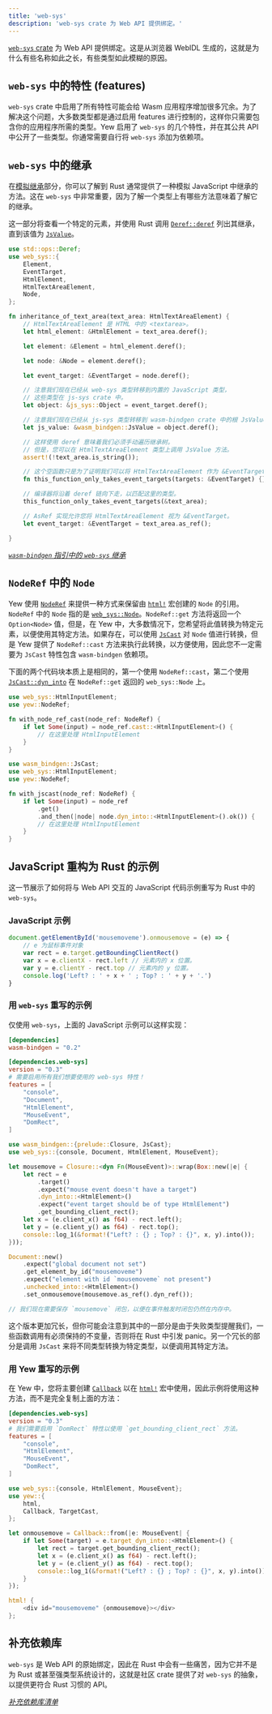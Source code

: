 ```yaml
---
title: 'web-sys'
description: 'web-sys crate 为 Web API 提供绑定。'
---
```



[`web-sys` crate](https://crates.io/crates/web-sys) 为 Web API 提供绑定。这是从浏览器 WebIDL 生成的，这就是为什么有些名称如此之长，有些类型如此模糊的原因。

## `web-sys` 中的特性 (features)

`web-sys` crate 中启用了所有特性可能会给 Wasm 应用程序增加很多冗余。为了解决这个问题，大多数类型都是通过启用 features 进行控制的，这样你只需要包含你的应用程序所需的类型。Yew 启用了 `web-sys` 的几个特性，并在其公共 API 中公开了一些类型。你通常需要自行将 `web-sys` 添加为依赖项。

## `web-sys` 中的继承

在[模拟继承](./wasm-bindgen.mdx#simulating-inheritance)部分，你可以了解到 Rust 通常提供了一种模拟 JavaScript 中继承的方法。这在 `web-sys` 中非常重要，因为了解一个类型上有哪些方法意味着了解它的继承。

这一部分将查看一个特定的元素，并使用 Rust 调用 [`Deref::deref`](https://doc.rust-lang.org/std/ops/trait.Deref.html#tymethod.deref) 列出其继承，直到该值为 [`JsValue`](./wasm-bindgen.mdx#jsvalue)。

```rust
use std::ops::Deref;
use web_sys::{
    Element,
    EventTarget,
    HtmlElement,
    HtmlTextAreaElement,
    Node,
};

fn inheritance_of_text_area(text_area: HtmlTextAreaElement) {
    // HtmlTextAreaElement 是 HTML 中的 <textarea>。
    let html_element: &HtmlElement = text_area.deref();

    let element: &Element = html_element.deref();

    let node: &Node = element.deref();

    let event_target: &EventTarget = node.deref();

    // 注意我们现在已经从 web-sys 类型转移到内置的 JavaScript 类型，
    // 这些类型在 js-sys crate 中。
    let object: &js_sys::Object = event_target.deref();

    // 注意我们现在已经从 js-sys 类型转移到 wasm-bindgen crate 中的根 JsValue。
    let js_value: &wasm_bindgen::JsValue = object.deref();

    // 这样使用 deref 意味着我们必须手动遍历继承树。
    // 但是，您可以在 HtmlTextAreaElement 类型上调用 JsValue 方法。
    assert!(!text_area.is_string());

    // 这个空函数只是为了证明我们可以将 HtmlTextAreaElement 作为 &EventTarget 传递。
    fn this_function_only_takes_event_targets(targets: &EventTarget) {};

    // 编译器将沿着 deref 链向下走，以匹配这里的类型。
    this_function_only_takes_event_targets(&text_area);

    // AsRef 实现允许您将 HtmlTextAreaElement 视为 &EventTarget。
    let event_target: &EventTarget = text_area.as_ref();

}
```

_[`wasm-bindgen` 指引中的 `web-sys` 继承](https://wasm-bindgen.github.io/wasm-bindgen/web-sys/inheritance.html)_

## `NodeRef` 中的 `Node`

Yew 使用 [`NodeRef`](concepts/function-components/node-refs.mdx) 来提供一种方式来保留由 [`html!`](concepts/html/introduction.mdx) 宏创建的 `Node` 的引用。`NodeRef` 中的 `Node` 指的是 [`web_sys::Node`](https://wasm-bindgen.github.io/wasm-bindgen/api/web_sys/struct.Node.html)。`NodeRef::get` 方法将返回一个 `Option<Node>` 值，但是，在 Yew 中，大多数情况下，您希望将此值转换为特定元素，以便使用其特定方法。如果存在，可以使用 [`JsCast`](./wasm-bindgen.mdx#JsCast) 对 `Node` 值进行转换，但是 Yew 提供了 `NodeRef::cast` 方法来执行此转换，以方便使用，因此您不一定需要为 `JsCast` 特性包含 `wasm-bindgen` 依赖项。

下面的两个代码块本质上是相同的，第一个使用 `NodeRef::cast`，第二个使用 [`JsCast::dyn_into`](https://wasm-bindgen.github.io/wasm-bindgen/api/wasm_bindgen/trait.JsCast.html#method.dyn_into) 在 `NodeRef::get` 返回的 `web_sys::Node` 上。

<Tabs>
  <TabItem value="Using NodeRef::cast" label="Using NodeRef::cast">

```rust
use web_sys::HtmlInputElement;
use yew::NodeRef;

fn with_node_ref_cast(node_ref: NodeRef) {
    if let Some(input) = node_ref.cast::<HtmlInputElement>() {
        // 在这里处理 HtmlInputElement
    }
}
```

  </TabItem>
  <TabItem value="Using NodeRef::get" label="Using NodeRef::get">

```rust
use wasm_bindgen::JsCast;
use web_sys::HtmlInputElement;
use yew::NodeRef;

fn with_jscast(node_ref: NodeRef) {
    if let Some(input) = node_ref
        .get()
        .and_then(|node| node.dyn_into::<HtmlInputElement>().ok()) {
        // 在这里处理 HtmlInputElement
    }
}
```

  </TabItem>
</Tabs>

## JavaScript 重构为 Rust 的示例

这一节展示了如何将与 Web API 交互的 JavaScript 代码示例重写为 Rust 中的 `web-sys`。

### JavaScript 示例

```js
document.getElementById('mousemoveme').onmousemove = (e) => {
    // e 为鼠标事件对象
    var rect = e.target.getBoundingClientRect()
    var x = e.clientX - rect.left // 元素内的 x 位置。
    var y = e.clientY - rect.top // 元素内的 y 位置。
    console.log('Left? : ' + x + ' ; Top? : ' + y + '.')
}
```

### 用 `web-sys` 重写的示例

仅使用 `web-sys`，上面的 JavaScript 示例可以这样实现：

```toml title=Cargo.toml
[dependencies]
wasm-bindgen = "0.2"

[dependencies.web-sys]
version = "0.3"
# 需要启用所有我们想要使用的 web-sys 特性！
features = [
    "console",
    "Document",
    "HtmlElement",
    "MouseEvent",
    "DomRect",
]
```

```rust ,no_run
use wasm_bindgen::{prelude::Closure, JsCast};
use web_sys::{console, Document, HtmlElement, MouseEvent};

let mousemove = Closure::<dyn Fn(MouseEvent)>::wrap(Box::new(|e| {
    let rect = e
        .target()
        .expect("mouse event doesn't have a target")
        .dyn_into::<HtmlElement>()
        .expect("event target should be of type HtmlElement")
        .get_bounding_client_rect();
    let x = (e.client_x() as f64) - rect.left();
    let y = (e.client_y() as f64) - rect.top();
    console::log_1(&format!("Left? : {} ; Top? : {}", x, y).into());
}));

Document::new()
    .expect("global document not set")
    .get_element_by_id("mousemoveme")
    .expect("element with id `mousemoveme` not present")
    .unchecked_into::<HtmlElement>()
    .set_onmousemove(mousemove.as_ref().dyn_ref());

// 我们现在需要保存 `mousemove` 闭包，以便在事件触发时闭包仍然在内存中。
```

这个版本更加冗长，但你可能会注意到其中的一部分是由于失败类型提醒我们，一些函数调用有必须保持的不变量，否则将在 Rust 中引发 panic。另一个冗长的部分是调用 `JsCast` 来将不同类型转换为特定类型，以便调用其特定方法。

### 用 Yew 重写的示例

在 Yew 中，您将主要创建 [`Callback`](concepts/function-components/callbacks.mdx) 以在 [`html!`](concepts/html/introduction.mdx) 宏中使用，因此示例将使用这种方法，而不是完全复制上面的方法：

```toml title=Cargo.toml
[dependencies.web-sys]
version = "0.3"
# 我们需要启用 `DomRect` 特性以使用 `get_bounding_client_rect` 方法。
features = [
    "console",
    "HtmlElement",
    "MouseEvent",
    "DomRect",
]

```

```rust
use web_sys::{console, HtmlElement, MouseEvent};
use yew::{
    html,
    Callback, TargetCast,
};

let onmousemove = Callback::from(|e: MouseEvent| {
    if let Some(target) = e.target_dyn_into::<HtmlElement>() {
        let rect = target.get_bounding_client_rect();
        let x = (e.client_x() as f64) - rect.left();
        let y = (e.client_y() as f64) - rect.top();
        console::log_1(&format!("Left? : {} ; Top? : {}", x, y).into());
    }
});

html! {
    <div id="mousemoveme" {onmousemove}></div>
};
```

## 补充依赖库

`web-sys` 是 Web API 的原始绑定，因此在 Rust 中会有一些痛苦，因为它并不是为 Rust 或甚至强类型系统设计的，这就是社区 crate 提供了对 `web-sys` 的抽象，以提供更符合 Rust 习惯的 API。

_[补充依赖库清单](/community/external-libs)_
